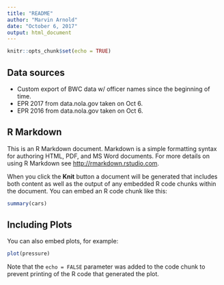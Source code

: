 ```yaml
---
title: "README"
author: "Marvin Arnold"
date: "October 6, 2017"
output: html_document
---
```


```r
knitr::opts_chunk$set(echo = TRUE)
```

## Data sources
- Custom export of BWC data w/ officer names since the beginning of time.
- EPR 2017 from data.nola.gov taken on Oct 6.
- EPR 2016 from data.nola.gov taken on Oct 6.

## R Markdown

This is an R Markdown document. Markdown is a simple formatting syntax for authoring HTML, PDF, and MS Word documents. For more details on using R Markdown see <http://rmarkdown.rstudio.com>.

When you click the **Knit** button a document will be generated that includes both content as well as the output of any embedded R code chunks within the document. You can embed an R code chunk like this:

```r
summary(cars)
```

## Including Plots

You can also embed plots, for example:

```r
plot(pressure)
```

Note that the `echo = FALSE` parameter was added to the code chunk to prevent printing of the R code that generated the plot.
